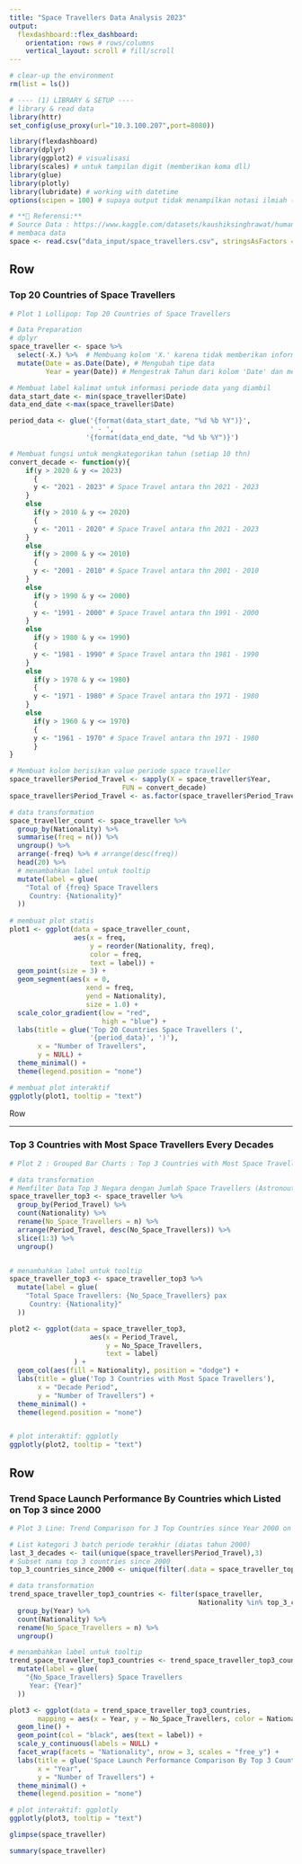 ```yaml
---
title: "Space Travellers Data Analysis 2023"
output: 
  flexdashboard::flex_dashboard:
    orientation: rows # rows/columns
    vertical_layout: scroll # fill/scroll
---
```


```r
# clear-up the environment
rm(list = ls())

# ---- (1) LIBRARY & SETUP ----
# library & read data
library(httr)    
set_config(use_proxy(url="10.3.100.207",port=8080))

library(flexdashboard)
library(dplyr)
library(ggplot2) # visualisasi
library(scales) # untuk tampilan digit (memberikan koma dll)
library(glue)
library(plotly) 
library(lubridate) # working with datetime
options(scipen = 100) # supaya output tidak menampilkan notasi ilmiah (10-e10)

# **📘 Referensi:**
# Source Data : https://www.kaggle.com/datasets/kaushiksinghrawat/humans-to-have-visited-space
# membaca data
space <- read.csv("data_input/space_travellers.csv", stringsAsFactors = T)
```

Row 
----------


### Top 20 Countries of Space Travellers

```r
# Plot 1 Lollipop: Top 20 Countries of Space Travellers

# Data Preparation
# dplyr
space_traveller <- space %>% 
  select(-X.) %>%  # Membuang kolom 'X.' karena tidak memberikan informasi penting (hanya nomor urut data)
  mutate(Date = as.Date(Date), # Mengubah tipe data
         Year = year(Date)) # Mengestrak Tahun dari kolom 'Date' dan membuat kolom baru 'Year' 

# Membuat label kalimat untuk informasi periode data yang diambil
data_start_date <- min(space_traveller$Date)
data_end_date <-max(space_traveller$Date)

period_data <- glue('{format(data_start_date, "%d %b %Y")}', 
                    ' - ',
                   '{format(data_end_date, "%d %b %Y")}')

# Membuat fungsi untuk mengkategorikan tahun (setiap 10 thn)
convert_decade <- function(y){ 
    if(y > 2020 & y <= 2023)
      {
      y <- "2021 - 2023" # Space Travel antara thn 2021 - 2023
    }
    else 
      if(y > 2010 & y <= 2020)
      {
      y <- "2011 - 2020" # Space Travel antara thn 2021 - 2023
    }
    else 
      if(y > 2000 & y <= 2010)
      {
      y <- "2001 - 2010" # Space Travel antara thn 2001 - 2010
    }
    else 
      if(y > 1990 & y <= 2000)
      {
      y <- "1991 - 2000" # Space Travel antara thn 1991 - 2000
    }
    else 
      if(y > 1980 & y <= 1990)
      {
      y <- "1981 - 1990" # Space Travel antara thn 1981 - 1990
    }
    else 
      if(y > 1970 & y <= 1980)
      {
      y <- "1971 - 1980" # Space Travel antara thn 1971 - 1980
    }
    else 
      if(y > 1960 & y <= 1970)
      {
      y <- "1961 - 1970" # Space Travel antara thn 1971 - 1980
      }
}

# Membuat kolom berisikan value periode space traveller
space_traveller$Period_Travel <- sapply(X = space_traveller$Year, 
                            FUN = convert_decade)
space_traveller$Period_Travel <- as.factor(space_traveller$Period_Travel)

# data transformation
space_traveller_count <- space_traveller %>% 
  group_by(Nationality) %>% 
  summarise(freq = n()) %>%
  ungroup() %>% 
  arrange(-freq) %>% # arrange(desc(freq))
  head(20) %>% 
  # menambahkan label untuk tooltip
  mutate(label = glue(
    "Total of {freq} Space Travellers
     Country: {Nationality}"
  ))
  
# membuat plot statis
plot1 <- ggplot(data = space_traveller_count, 
                aes(x = freq,
                    y = reorder(Nationality, freq),
                    color = freq,
                    text = label)) +
  geom_point(size = 3) +
  geom_segment(aes(x = 0,
                   xend = freq,
                   yend = Nationality),
                   size = 1.0) +
  scale_color_gradient(low = "red", 
                       high = "blue") +
  labs(title = glue('Top 20 Countries Space Travellers (',
                    '{period_data}', ')'),
       x = "Number of Travellers",
       y = NULL) +
  theme_minimal() +
  theme(legend.position = "none") 

# membuat plot interaktif
ggplotly(plot1, tooltip = "text")
```

Row 

-----------------------------------------------------------------------

### Top 3 Countries with Most Space Travellers Every Decades

```r
# Plot 2 : Grouped Bar Charts : Top 3 Countries with Most Space Travellers Every Decades

# data transformation
# Memfilter Data Top 3 Negara dengan Jumlah Space Travellers (Astronouts) terbanyak dalam setiap periode 10 tahun
space_traveller_top3 <- space_traveller %>% 
  group_by(Period_Travel) %>% 
  count(Nationality) %>% 
  rename(No_Space_Travellers = n) %>% 
  arrange(Period_Travel, desc(No_Space_Travellers)) %>% 
  slice(1:3) %>% 
  ungroup()


# menambahkan label untuk tooltip
space_traveller_top3 <- space_traveller_top3 %>% 
  mutate(label = glue(
    "Total Space Travellers: {No_Space_Travellers} pax
     Country: {Nationality}"
  ))

plot2 <- ggplot(data = space_traveller_top3, 
                    aes(x = Period_Travel,
                        y = No_Space_Travellers,
                        text = label)
                ) +
  geom_col(aes(fill = Nationality), position = "dodge") +
  labs(title = glue('Top 3 Countries with Most Space Travellers'), 
       x = "Decade Period",
       y = "Number of Travellers") +
  theme_minimal() +
  theme(legend.position = "none") 


# plot interaktif: ggplotly
ggplotly(plot2, tooltip = "text")
```

Row 
----------

### Trend Space Launch Performance By Countries which Listed on Top 3 since 2000 

```r
# Plot 3 Line: Trend Comparison for 3 Top Countries since Year 2000 on Space Launch Performance

# List kategori 3 batch periode terakhir (diatas tahun 2000)
last_3_decades <- tail(unique(space_traveller$Period_Travel),3)
# Subset nama top 3 countries since 2000
top_3_countries_since_2000 <- unique(filter(.data = space_traveller_top3, Period_Travel %in% last_3_decades)$Nationality)

# data transformation
trend_space_traveller_top3_countries <- filter(space_traveller, 
                                               Nationality %in% top_3_countries_since_2000) %>% 
  group_by(Year) %>% 
  count(Nationality) %>% 
  rename(No_Space_Travellers = n) %>% 
  ungroup()

# menambahkan label untuk tooltip
trend_space_traveller_top3_countries <- trend_space_traveller_top3_countries %>% 
  mutate(label = glue(
    "{No_Space_Travellers} Space Travellers
     Year: {Year}"
  ))

plot3 <- ggplot(data = trend_space_traveller_top3_countries, 
       mapping = aes(x = Year, y = No_Space_Travellers, color = Nationality)) +
  geom_line() +
  geom_point(col = "black", aes(text = label)) +
  scale_y_continuous(labels = NULL) +
  facet_wrap(facets = "Nationality", nrow = 3, scales = "free_y") +
  labs(title = glue('Space Launch Performance Comparison By Top 3 Countries since Year 2000'), 
       x = "Year",
       y = "Number of Travellers") +
  theme_minimal() +
  theme(legend.position = "none") 

# plot interaktif: ggplotly
ggplotly(plot3, tooltip = "text")
```


```r
glimpse(space_traveller)
```

```r
summary(space_traveller)
```